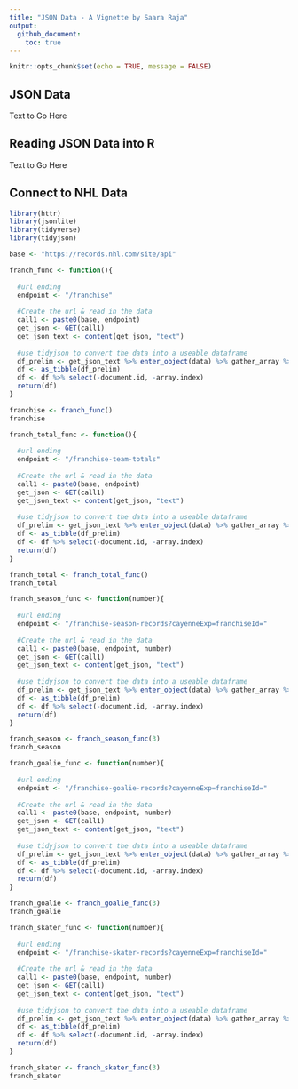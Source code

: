 ```yaml
---
title: "JSON Data - A Vignette by Saara Raja"
output: 
  github_document:
    toc: true
---
```


```r
knitr::opts_chunk$set(echo = TRUE, message = FALSE)
```

## JSON Data
Text to Go Here

## Reading JSON Data into R
Text to Go Here

## Connect to NHL Data


```r
library(httr)
library(jsonlite)
library(tidyverse)
library(tidyjson)
```


```r

base <- "https://records.nhl.com/site/api"

franch_func <- function(){
  
  #url ending
  endpoint <- "/franchise"
  
  #Create the url & read in the data 
  call1 <- paste0(base, endpoint)
  get_json <- GET(call1)
  get_json_text <- content(get_json, "text")
  
  #use tidyjson to convert the data into a useable dataframe
  df_prelim <- get_json_text %>% enter_object(data) %>% gather_array %>% spread_all
  df <- as_tibble(df_prelim) 
  df <- df %>% select(-document.id, -array.index)
  return(df)
}
```

```r
franchise <- franch_func() 
franchise
```


```r

franch_total_func <- function(){
  
  #url ending
  endpoint <- "/franchise-team-totals"
  
  #Create the url & read in the data 
  call1 <- paste0(base, endpoint)
  get_json <- GET(call1)
  get_json_text <- content(get_json, "text")
  
  #use tidyjson to convert the data into a useable dataframe
  df_prelim <- get_json_text %>% enter_object(data) %>% gather_array %>% spread_all
  df <- as_tibble(df_prelim) 
  df <- df %>% select(-document.id, -array.index)
  return(df)
}
```

```r
franch_total <- franch_total_func()
franch_total
```


```r

franch_season_func <- function(number){
  
  #url ending
  endpoint <- "/franchise-season-records?cayenneExp=franchiseId="
  
  #Create the url & read in the data 
  call1 <- paste0(base, endpoint, number)
  get_json <- GET(call1)
  get_json_text <- content(get_json, "text")
  
  #use tidyjson to convert the data into a useable dataframe
  df_prelim <- get_json_text %>% enter_object(data) %>% gather_array %>% spread_all
  df <- as_tibble(df_prelim) 
  df <- df %>% select(-document.id, -array.index)
  return(df)
}
```

```r
franch_season <- franch_season_func(3)
franch_season
```

```r

franch_goalie_func <- function(number){
  
  #url ending
  endpoint <- "/franchise-goalie-records?cayenneExp=franchiseId="
  
  #Create the url & read in the data 
  call1 <- paste0(base, endpoint, number)
  get_json <- GET(call1)
  get_json_text <- content(get_json, "text")
  
  #use tidyjson to convert the data into a useable dataframe
  df_prelim <- get_json_text %>% enter_object(data) %>% gather_array %>% spread_all
  df <- as_tibble(df_prelim) 
  df <- df %>% select(-document.id, -array.index)
  return(df)
}
```
```r
franch_goalie <- franch_goalie_func(3)
franch_goalie
```

```r

franch_skater_func <- function(number){
  
  #url ending
  endpoint <- "/franchise-skater-records?cayenneExp=franchiseId="
  
  #Create the url & read in the data 
  call1 <- paste0(base, endpoint, number)
  get_json <- GET(call1)
  get_json_text <- content(get_json, "text")
  
  #use tidyjson to convert the data into a useable dataframe
  df_prelim <- get_json_text %>% enter_object(data) %>% gather_array %>% spread_all
  df <- as_tibble(df_prelim) 
  df <- df %>% select(-document.id, -array.index)
  return(df)
}
```

```r
franch_skater <- franch_skater_func(3)
franch_skater
```